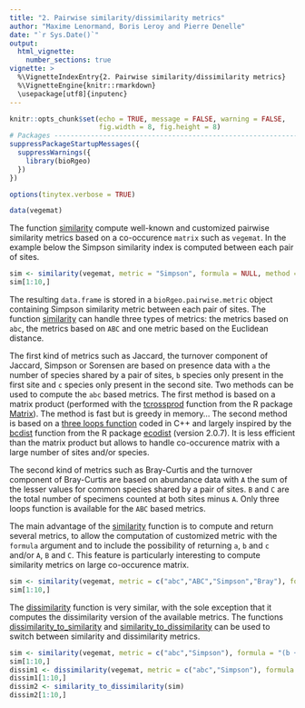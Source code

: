 ```yaml
---
title: "2. Pairwise similarity/dissimilarity metrics"
author: "Maxime Lenormand, Boris Leroy and Pierre Denelle"
date: "`r Sys.Date()`"
output: 
  html_vignette:
    number_sections: true
vignette: >
  %\VignetteIndexEntry{2. Pairwise similarity/dissimilarity metrics}
  %\VignetteEngine{knitr::rmarkdown}
  \usepackage[utf8]{inputenc}
---
```


```r

knitr::opts_chunk$set(echo = TRUE, message = FALSE, warning = FALSE,
                      fig.width = 8, fig.height = 8)
# Packages --------------------------------------------------------------------
suppressPackageStartupMessages({
  suppressWarnings({
    library(bioRgeo)
  })
})

options(tinytex.verbose = TRUE)

```

```r
data(vegemat)
```

The function [similarity](https://biorgeo.github.io/bioRgeo/reference/similarity.html) 
compute well-known and customized pairwise similarity metrics based on a 
co-occurence `matrix` such as `vegemat`. In the example below the Simpson similarity
index is computed between each pair of sites.

``` r
sim <- similarity(vegemat, metric = "Simpson", formula = NULL, method = "prodmat")
sim[1:10,]
```

The resulting `data.frame` is stored in a 
`bioRgeo.pairwise.metric` object containing Simpson similarity metric between each 
pair of sites. The function [similarity](https://biorgeo.github.io/bioRgeo/reference/similarity.html) 
can handle three types of metrics: the metrics based on `abc`, the metrics based 
on `ABC` and one metric based on the Euclidean distance. 

The first kind of metrics such as Jaccard, the turnover component of Jaccard, 
Simpson or Sorensen are based on presence data with `a` the number of species 
shared by a pair of 
sites, `b` species only present in the first site and `c` species only present 
in the second site. Two methods can be used to compute the `abc` based metrics. 
The first method is based on a matrix product (performed with the [tcrossprod](https://www.rdocumentation.org/packages/Matrix/versions/1.5-1/topics/matrix-products) 
function from the R package [Matrix](https://www.rdocumentation.org/packages/Matrix/versions/1.5-1)). 
The method is fast but is greedy in memory... The second method is 
based on a [three loops function](https://github.com/bioRgeo/bioRgeo/blob/master/src/abc.cpp) 
coded in C++ and largely inspired by the [bcdist](https://www.rdocumentation.org/packages/ecodist/versions/2.0.9/topics/bcdist) 
function from the R package [ecodist](https://www.rdocumentation.org/packages/ecodist/versions/2.0.9) 
(version 2.0.7). It is less efficient than the matrix product but allows to handle 
co-occurence matrix with a large number of sites and/or species.

The second kind of metrics such as Bray-Curtis and the turnover component of 
Bray-Curtis are based on abundance data with `A` the sum of the lesser values for 
common species shared by a pair of sites. `B` and `C` are the total number of 
specimens counted at both sites minus `A`. Only three loops function is 
available for the `ABC` based metrics. 

The main advantage of the [similarity](https://biorgeo.github.io/bioRgeo/reference/similarity.html) 
function is to compute and return several metrics, to allow the computation of
customized metric with the `formula` argument and to include the possibility of
returning `a`, `b` and `c` and/or `A`, `B` and `C`. This feature is particularly 
interesting to compute similarity metrics on large co-occurence matrix. 

``` r
sim <- similarity(vegemat, metric = c("abc","ABC","Simpson","Bray"), formula =c("(b + c) / (a + b + c)", "(B + C) / (2*A + B + C)"))
sim[1:10,]
```

The [dissimilarity](https://biorgeo.github.io/bioRgeo/reference/dissimilarity.html) 
function is very similar, with the sole exception that it computes the 
dissimilarity version of the available metrics. The functions [dissimilarity_to_similarity](https://biorgeo.github.io/bioRgeo/reference/dissimilarity_to_similarity.html) and [similarity_to_dissimilarity](https://biorgeo.github.io/bioRgeo/reference/dissimilarity_to_similarity.html)
can be used to switch between similarity and dissimilarity metrics.

``` r
sim <- similarity(vegemat, metric = c("abc","Simpson"), formula = "(b + c) / (a + b + c)")
sim[1:10,]
dissim1 <- dissimilarity(vegemat, metric = c("abc","Simpson"), formula = "(b + c) / (a + b + c)")
dissim1[1:10,]
dissim2 <- similarity_to_dissimilarity(sim)
dissim2[1:10,]
```


